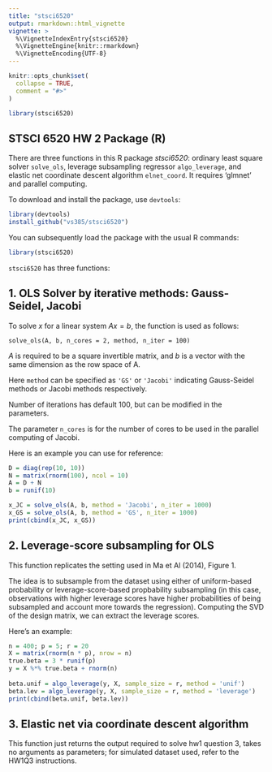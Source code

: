 ```yaml
---
title: "stsci6520"
output: rmarkdown::html_vignette
vignette: >
  %\VignetteIndexEntry{stsci6520}
  %\VignetteEngine{knitr::rmarkdown}
  %\VignetteEncoding{UTF-8}
---
```


```r
knitr::opts_chunk$set(
  collapse = TRUE,
  comment = "#>"
)
```

```r
library(stsci6520)

```

## STSCI 6520 HW 2 Package (R)

There are three functions in this R package *stsci6520*: ordinary least square solver `solve_ols`, leverage subsampling regressor `algo_leverage`, and elastic net coordinate descent algorithm `elnet_coord`. 
It requires 'glmnet' and parallel computing.

To download and install the package, use `devtools`:

```r
library(devtools)
install_github("vs385/stsci6520")
```

You can subsequently load the package with the usual R commands:

```r
library(stsci6520)
```

`stsci6520` has three functions:

## 1. OLS Solver by iterative methods: Gauss-Seidel, Jacobi

To solve $x$ for a linear system $Ax = b$, the function is used as follows:

`solve_ols(A, b, n_cores = 2, method, n_iter = 100)`

$A$ is required to be a square invertible matrix, and $b$ is a vector with the same dimension as the row space of A.

Here `method` can be specified as `'GS'` or `'Jacobi'` indicating Gauss-Seidel methods or Jacobi methods respectively.

Number of iterations has default 100, but can be modified in the parameters.

The parameter `n_cores` is for the number of cores to be used in the parallel computing of Jacobi.

Here is an example you can use for reference:

```r
D = diag(rep(10, 10))
N = matrix(rnorm(100), ncol = 10)
A = D + N
b = runif(10)

x_JC = solve_ols(A, b, method = 'Jacobi', n_iter = 1000)
x_GS = solve_ols(A, b, method = 'GS', n_iter = 1000)
print(cbind(x_JC, x_GS))
```

## 2. Leverage-score subsampling for OLS

This function replicates the setting used in Ma et Al (2014), Figure 1. 

The idea is to subsample from the dataset using either of uniform-based probability or leverage-score-based propbability subsampling (in this case, observations with higher leverage scores have higher probabilities of being subsampled and account more towards the regression). Computing the SVD of the design matrix, we can extract the leverage scores. 

Here's an example:

```r
n = 400; p = 5; r = 20
X = matrix(rnorm(n * p), nrow = n)
true.beta = 3 * runif(p)
y = X %*% true.beta + rnorm(n)
  
beta.unif = algo_leverage(y, X, sample_size = r, method = 'unif')
beta.lev = algo_leverage(y, X, sample_size = r, method = 'leverage')
print(cbind(beta.unif, beta.lev))
```


## 3. Elastic net via coordinate descent algorithm

This function just returns the output required to solve hw1 question 3, takes no arguments as parameters; for simulated dataset used, refer to the HW1Q3 instructions. 

